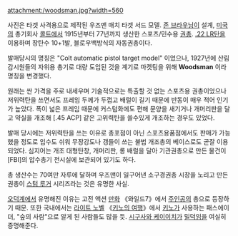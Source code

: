 attachment:/woodsman.jpg?width=560

사진은 타겟 사격용으로 제작된 우즈맨 매치 타겟 서드 모델.
[[존 브라우닝]]이 설계, [[미국]]의 총기회사 [[콜트]]에서 1915년부터 77년까지 생산한 스포츠/민수용 [[권총]].
[[.22 LR]]탄을 이용하며 장탄수 10+1발, 블로우백방식의 자동권총이다.

발매당시의 명칭은 "Colt automatic pistol target model" 이었으나, 1927년에 산림감시원들의 자위용 총기로 대량 도입된 것을 계기로 마켓팅을 위해 '''Woodsman''' 이라 명칭을 변경했다.

원래는 싼 가격을 주로 내세우며 기술적으로는 특출할 것 없는 스포츠용 권총이었으나 저위력탄을 쓰면서도 프레임 두께가 두껍고 배럴이 길기 때문에 반동이 매우 적어 인기가 높았다. 폭이 넓은 프레임 때문에 커스텀화에도 편해 문양을 새기거나 개머리판을 달고 약실을 개조해 [.45 ACP] 같은 고위력탄을 쓸수있게 개조하는 경우도 있었다. 

발매 당시에는 저위력탄을 쓰는 이유로 총포점이 아닌 스포츠용품점에서도 판매가 가능했을 정도로 입수도 쉬워 무장강도나 갱들이 쓰는 불법 개조총의 베이스로도 곧잘 이용되었다. 심지어는 개조 대형탄창, 개머리판, 롱 배럴을 달아 기관권총으로 만든 물건이 [FBI]의 압수총기 전시실에 보관되어 있기도 하다.

총 생산수는 70여만 자루에 달하며 우즈맨이 일구어낸 소구경권총 시장을 노리고 만든 권총이 [[스텀 루거]] 시리즈라는 것은 유명한 사실. 

[[오덕]]계에서 유명해진 이유는 고전 액션 [[만화]] 《와일드7》에서 [[주인공]]의 총으로 등장하기 때문. 또한 국내에서는 [[라이트 노벨]] 《[[키노의 여행]]》에서 [[키노]]가 사용하는 패스에이더, "숲의 사람"으로 알게 된 사람들도 많을 듯. [[시구사와 케이이치]]가 [[밀덕]]임을 여실히 증명해준다.
